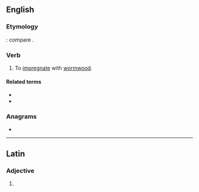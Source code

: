 ==English==

===Etymology===
{{etyl|la|en}} {{m|la|absinthium}}: compare {{m|la|absinthiatus}}.

===Verb===
{{en-verb|absinthiat}}

# To [[impregnate]] with [[wormwood]].

====Related terms====
* {{l|en|absinth}}
* {{l|en|absinthe}}

===Anagrams===
* {{anagrams|en|a=aabehiinstt|inhabitates}}

----

==Latin==

===Adjective===
{{la-adj-form|absinthiāte}}

# {{inflection of|la|absinthiātus||voc|m|s}}